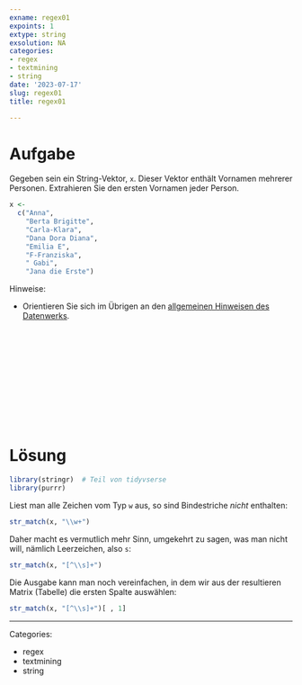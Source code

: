 ```yaml
---
exname: regex01
expoints: 1
extype: string
exsolution: NA
categories:
- regex
- textmining
- string
date: '2023-07-17'
slug: regex01
title: regex01

---
```





# Aufgabe


Gegeben sein ein String-Vektor, `x`. Dieser Vektor enthält Vornamen mehrerer Personen.
Extrahieren Sie den ersten Vornamen jeder Person.


```r
x <-
  c("Anna",
    "Berta Brigitte",
    "Carla-Klara",
    "Dana Dora Diana",
    "Emilia E",
    "F-Franziska",
    " Gabi",
    "Jana die Erste")
```


Hinweise:

- Orientieren Sie sich im Übrigen an den [allgemeinen Hinweisen des Datenwerks](https://datenwerk.netlify.app/hinweise).






</br>
</br>
</br>
</br>
</br>
</br>
</br>
</br>
</br>
</br>

# Lösung



```r
library(stringr)  # Teil von tidyvserse
library(purrr)
```

Liest man alle Zeichen vom Typ `w` aus, so sind Bindestriche *nicht* enthalten:

```r
str_match(x, "\\w+")
```

Daher macht es vermutlich mehr Sinn, umgekehrt zu sagen, was man nicht will, nämlich Leerzeichen, also `s`:

```r
str_match(x, "[^\\s]+")
```

Die Ausgabe kann man noch vereinfachen, in dem wir aus der resultieren Matrix (Tabelle)
die ersten Spalte auswählen:

```r
str_match(x, "[^\\s]+")[ , 1]
```





---

Categories: 

- regex
- textmining
- string

